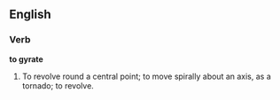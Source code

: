 ==English==

===Verb===

'''to gyrate'''

#To revolve round a central point; to move spirally about an axis, as a tornado; to revolve.